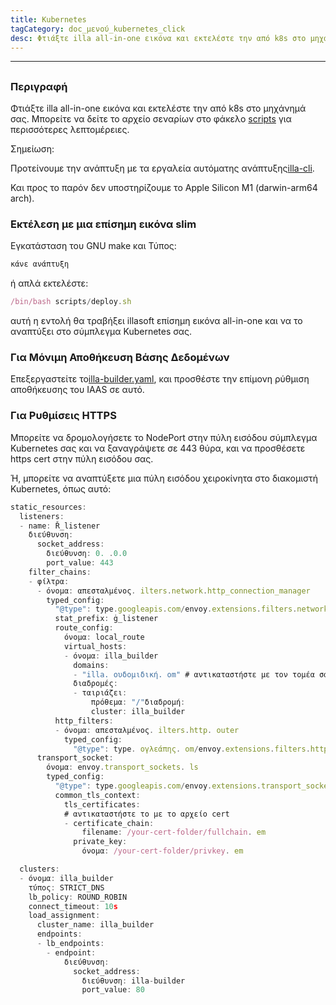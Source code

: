 ```yaml
---
title: Kubernetes
tagCategory: doc_μενού_kubernetes_click
desc: Φτιάξτε illa all-in-one εικόνα και εκτελέστε την από k8s στο μηχάνημά σας.
---
```


* * *

## <Heading hidden>Kubernetes</Heading>

### Περιγραφή

Φτιάξτε illa all-in-one εικόνα και εκτελέστε την από k8s στο μηχάνημά σας. Μπορείτε να δείτε το αρχείο σεναρίων στο φάκελο [scripts](https://github.com/illacloud/deploy-illa-manually/blob/main/kubernetes/scripts) για περισσότερες λεπτομέρειες.

Σημείωση:

Προτείνουμε την ανάπτυξη με τα εργαλεία αυτόματης ανάπτυξης[illa-cli](https://github.com/illacloud/illa).

Και προς το παρόν δεν υποστηρίζουμε το Apple Silicon M1 (darwin-arm64 arch).

### Εκτέλεση με μια επίσημη εικόνα slim

Εγκατάσταση του GNU make και Τύπος:

```jsx
κάνε ανάπτυξη
```

ή απλά εκτελέστε:

```jsx
/bin/bash scripts/deploy.sh
```

αυτή η εντολή θα τραβήξει illasoft επίσημη εικόνα all-in-one και να το αναπτύξει στο σύμπλεγμα Kubernetes σας.

### Για Μόνιμη Αποθήκευση Βάσης Δεδομένων

Επεξεργαστείτε το[illa-builder.yaml](https://github.com/illacloud/deploy-illa-manually/blob/main/kubernetes/illa-builder.yaml), και προσθέστε την επίμονη ρύθμιση αποθήκευσης του IAAS σε αυτό.

### Για Ρυθμίσεις HTTPS

Μπορείτε να δρομολογήσετε το NodePort στην πύλη εισόδου σύμπλεγμα Kubernetes σας και να ξαναγράψετε σε 443 θύρα, και να προσθέσετε https cert στην πύλη εισόδου σας.

Ή, μπορείτε να αναπτύξετε μια πύλη εισόδου χειροκίνητα στο διακομιστή Kubernetes, όπως αυτό:

```jsx
static_resources:
  listeners:
  - name: Ř_listener
    διεύθυνση:
      socket_address:
        διεύθυνση: 0. .0.0
        port_value: 443
    filter_chains:
    - φίλτρα:
      - όνομα: απεσταλμένος. ilters.network.http_connection_manager
        typed_config:
          "@type": type.googleapis.com/envoy.extensions.filters.network.http_connection_manager.v3. ttpConnectionManager
          stat_prefix: ġ_listener
          route_config:
            όνομα: local_route
            virtual_hosts:
            - όνομα: illa_builder
              domains:
              - "illa. ουδομιδική. om" # αντικαταστήστε με τον τομέα σας
              διαδρομές:
              - ταιριάζει:
                  πρόθεμα: "/"διαδρομή:
                  cluster: illa_builder
          http_filters:
          - όνομα: απεσταλμένος. ilters.http. outer
            typed_config:
              "@type": type. ογλεάπης. om/envoy.extensions.filters.http.router.v3.Router
      transport_socket:
        όνομα: envoy.transport_sockets. ls
        typed_config:
          "@type": type.googleapis.com/envoy.extensions.transport_sockets.tls.v3. ownstreamTlsContext
          common_tls_context:
            tls_certificates:
            # αντικαταστήστε το με το αρχείο cert
            - certificate_chain:
                filename: /your-cert-folder/fullchain. em
              private_key:
                όνομα: /your-cert-folder/privkey. em

  clusters:
  - όνομα: illa_builder
    τύπος: STRICT_DNS
    lb_policy: ROUND_ROBIN
    connect_timeout: 10s
    load_assignment:
      cluster_name: illa_builder
      endpoints:
      - lb_endpoints:
        - endpoint:
            διεύθυνση:
              socket_address:
                διεύθυνση: illa-builder
                port_value: 80
```

